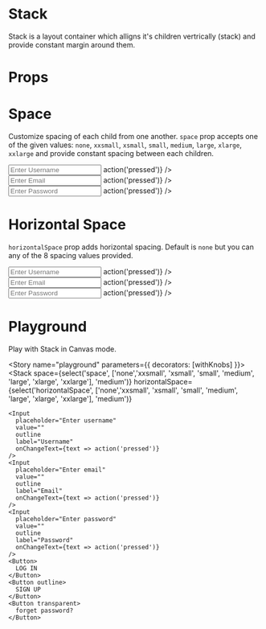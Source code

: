 
<Meta title="Design System|Stack" component={Stack} />

# Stack
Stack is a layout container which alligns it's children vertrically (stack) and provide constant margin around them.

# Props

<Props of={Stack} />

# Space
Customize spacing of each child from one another. `space` prop accepts one of the given values: `none`, `xxsmall`, `xsmall`, `small`, `medium`, `large`, `xlarge`, `xxlarge` and provide constant spacing between each children.

<Preview>
  <Story name="space">
      <Stack space="large">
        <Input
          placeholder="Enter Username"
          value=""
          outline
          onChangeText={text => action('pressed')}
        />
        <Input
          placeholder="Enter Email"
          value=""
          outline
          onChangeText={text => action('pressed')}
        />
        <Input
          placeholder="Enter Password"
          value=""
          outline
          onChangeText={text => action('pressed')}
        />
      </Stack>
  </Story>
</Preview>

# Horizontal Space
`horizontalSpace` prop adds horizontal spacing. Default is `none` but you can any of the 8 spacing values provided.

<Preview>
  <Story name="horizontalSpace">
      <Stack space="large" horizontalSpace="xxlarge">
        <Input
          placeholder="Enter Username"
          value=""
          outline
          onChangeText={text => action('pressed')}
        />
        <Input
          placeholder="Enter Email"
          value=""
          outline
          onChangeText={text => action('pressed')}
        />
        <Input
          placeholder="Enter Password"
          value=""
          outline
          onChangeText={text => action('pressed')}
        />
      </Stack>
  </Story>
</Preview>

# Playground

Play with Stack in Canvas mode.

<Story name="playground" parameters={{ decorators: [withKnobs] }}>
 <Stack
  space={select('space', ['none','xxsmall', 'xsmall', 'small', 'medium', 'large', 'xlarge', 'xxlarge'], 'medium')}
  horizontalSpace={select('horizontalSpace', ['none','xxsmall', 'xsmall', 'small', 'medium', 'large', 'xlarge', 'xxlarge'], 'medium')}
  >
    <Input
      placeholder="Enter username"
      value=""
      outline
      label="Username"
      onChangeText={text => action('pressed')}
    />
    <Input
      placeholder="Enter email"
      value=""
      outline
      label="Email"
      onChangeText={text => action('pressed')}
    />
    <Input
      placeholder="Enter password"
      value=""
      outline
      label="Password"
      onChangeText={text => action('pressed')}
    />
    <Button>
      LOG IN
    </Button>
    <Button outline>
      SIGN UP
    </Button>
    <Button transparent>
      forget password?
    </Button>
  </Stack>
</Story>
